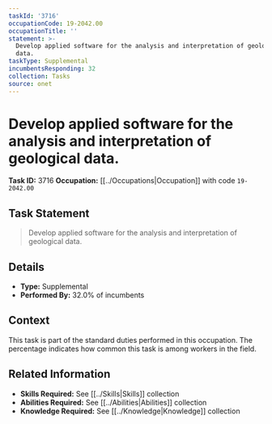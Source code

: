 ```yaml
---
taskId: '3716'
occupationCode: 19-2042.00
occupationTitle: ''
statement: >-
  Develop applied software for the analysis and interpretation of geological
  data.
taskType: Supplemental
incumbentsResponding: 32
collection: Tasks
source: onet
---
```

# Develop applied software for the analysis and interpretation of geological data.

**Task ID:** 3716
**Occupation:** [[../Occupations|Occupation]] with code `19-2042.00`

## Task Statement

> Develop applied software for the analysis and interpretation of geological data.

## Details

- **Type:** Supplemental
- **Performed By:** 32.0% of incumbents

## Context

This task is part of the standard duties performed in this occupation. The percentage indicates how common this task is among workers in the field.

## Related Information

- **Skills Required:** See [[../Skills|Skills]] collection
- **Abilities Required:** See [[../Abilities|Abilities]] collection
- **Knowledge Required:** See [[../Knowledge|Knowledge]] collection
